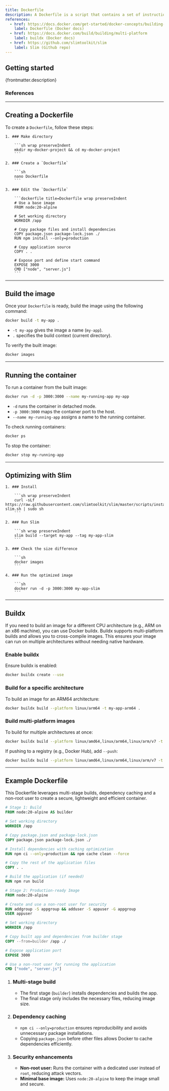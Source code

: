 ```yaml
---
title: Dockerfile
description: A Dockerfile is a script that contains a set of instructions to automate the creation of Docker container images. It defines the base image, dependencies, configurations and commands needed to build and run an application inside a container.
references:
  - href: https://docs.docker.com/get-started/docker-concepts/building-images/writing-a-dockerfile
    label: Dockerfile (Docker docs)
  - href: https://docs.docker.com/build/building/multi-platform
    label: buildx (Docker docs)
  - href: https://github.com/slimtoolkit/slim
    label: Slim (Github repo)
---
```



## Getting started

<p>{frontmatter.description}</p>

### References

<ReferenceLinks references={frontmatter.references} />

---

## Creating a Dockerfile

To create a `Dockerfile`, follow these steps:

<Steps>

    1. ### Make directory

        ```sh wrap preserveIndent
        mkdir my-docker-project && cd my-docker-project
        ```

    2. ### Create a `Dockerfile`

        ```sh
        nano Dockerfile
        ```

    3. ### Edit the `Dockerfile`

        ```dockerfile title=Dockerfile wrap preserveIndent
        # Use a base image
        FROM node:20-alpine

        # Set working directory
        WORKDIR /app

        # Copy package files and install dependencies
        COPY package.json package-lock.json ./
        RUN npm install --only=production

        # Copy application source
        COPY . .

        # Expose port and define start command
        EXPOSE 3000
        CMD ["node", "server.js"]
        ```

</Steps>

---

## Build the image

Once your `Dockerfile` is ready, build the image using the following command:

```sh
docker build -t my-app .
```

- `-t my-app` gives the image a name (`my-app`).
- `.` specifies the build context (current directory).

To verify the built image:

```sh
docker images
```

---

## Running the container

To run a container from the built image:

```sh wrap preserveIndent
docker run -d -p 3000:3000 --name my-running-app my-app
```

- `-d` runs the container in detached mode.
- `-p 3000:3000` maps the container port to the host.
- `--name my-running-app` assigns a name to the running container.

To check running containers:

```sh
docker ps
```

To stop the container:

```sh
docker stop my-running-app
```

---

## Optimizing with Slim

<ParagraphWithLink
  href="https://github.com/slimtoolkit/slim"
  label="Slim (SlimToolkit)"
  text="helps reduce Docker image size by removing unnecessary files and dependencies and by improving the overall security and performance of the image."
/>

<Steps>

    1. ### Install

        ```sh wrap preserveIndent
        curl -sLf https://raw.githubusercontent.com/slimtoolkit/slim/master/scripts/install-slim.sh | sudo sh
        ```

    2. ### Run Slim

        ```sh wrap preserveIndent
        slim build --target my-app --tag my-app-slim
        ```

    3. ### Check the size difference

        ```sh
        docker images
        ```

    4. ### Run the optimized image

        ```sh
        docker run -d -p 3000:3000 my-app-slim
        ```

</Steps>

---

## Buildx

If you need to build an image for a different CPU architecture (e.g., ARM on an x86 machine), you can use Docker buildx. Buildx supports multi-platform builds and allows you to cross-compile images. This ensures your image can run on multiple architectures without needing native hardware.

### Enable buildx

Ensure buildx is enabled:

```sh
docker buildx create --use
```

### Build for a specific architecture

To build an image for an ARM64 architecture:

```sh wrap preserveIndent
docker buildx build --platform linux/arm64 -t my-app-arm64 .
```

### Build multi-platform images

To build for multiple architectures at once:

```sh wrap preserveIndent
docker buildx build --platform linux/amd64,linux/arm64,linux/arm/v7 -t my-multiarch-app .
```

If pushing to a registry (e.g., Docker Hub), add `--push`:

```sh wrap preserveIndent
docker buildx build --platform linux/amd64,linux/arm64,linux/arm/v7 -t my-dockerhub-user/my-multiarch-app --push .
```

---

## Example Dockerfile

This Dockerfile leverages multi-stage builds, dependency caching and a non-root user to create a secure, lightweight and efficient container.

```dockerfile title=Dockerfile wrap preserveIndent
# Stage 1: Build
FROM node:20-alpine AS builder

# Set working directory
WORKDIR /app

# Copy package.json and package-lock.json
COPY package.json package-lock.json ./

# Install dependencies with caching optimization
RUN npm ci --only=production && npm cache clean --force

# Copy the rest of the application files
COPY . .

# Build the application (if needed)
RUN npm run build

# Stage 2: Production-ready Image
FROM node:20-alpine

# Create and use a non-root user for security
RUN addgroup -S appgroup && adduser -S appuser -G appgroup
USER appuser

# Set working directory
WORKDIR /app

# Copy built app and dependencies from builder stage
COPY --from=builder /app ./

# Expose application port
EXPOSE 3000

# Use a non-root user for running the application
CMD ["node", "server.js"]
```

1. ### Multi-stage build

   - The first stage (`builder`) installs dependencies and builds the app.
   - The final stage only includes the necessary files, reducing image size.

2. ### Dependency caching

   - `npm ci --only=production` ensures reproducibility and avoids unnecessary package installations.
   - Copying `package.json` before other files allows Docker to cache dependencies efficiently.

3. ### Security enhancements
   - **Non-root user:** Runs the container with a dedicated user instead of `root`, reducing attack vectors.
   - **Minimal base image:** Uses `node:20-alpine` to keep the image small and secure.
